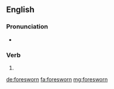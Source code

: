 ==English==

===Pronunciation===
* {{rhymes|ɔː(ɹ)n|lang=en}}

===Verb===
{{head|en|past participle}}

# {{past participle of|foreswear|lang=en}}

[[de:foresworn]]
[[fa:foresworn]]
[[mg:foresworn]]